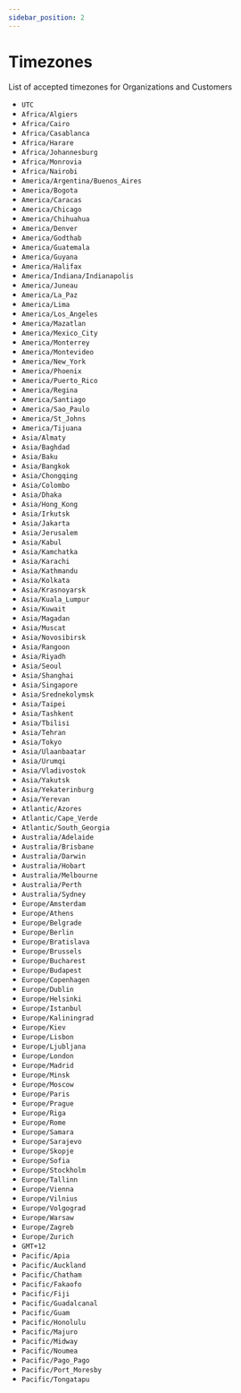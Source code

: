 ```yaml
---
sidebar_position: 2
---
```


# Timezones

List of accepted timezones for Organizations and Customers

- `UTC`
- `Africa/Algiers`
- `Africa/Cairo`
- `Africa/Casablanca`
- `Africa/Harare`
- `Africa/Johannesburg`
- `Africa/Monrovia`
- `Africa/Nairobi`
- `America/Argentina/Buenos_Aires`
- `America/Bogota`
- `America/Caracas`
- `America/Chicago`
- `America/Chihuahua`
- `America/Denver`
- `America/Godthab`
- `America/Guatemala`
- `America/Guyana`
- `America/Halifax`
- `America/Indiana/Indianapolis`
- `America/Juneau`
- `America/La_Paz`
- `America/Lima`
- `America/Los_Angeles`
- `America/Mazatlan`
- `America/Mexico_City`
- `America/Monterrey`
- `America/Montevideo`
- `America/New_York`
- `America/Phoenix`
- `America/Puerto_Rico`
- `America/Regina`
- `America/Santiago`
- `America/Sao_Paulo`
- `America/St_Johns`
- `America/Tijuana`
- `Asia/Almaty`
- `Asia/Baghdad`
- `Asia/Baku`
- `Asia/Bangkok`
- `Asia/Chongqing`
- `Asia/Colombo`
- `Asia/Dhaka`
- `Asia/Hong_Kong`
- `Asia/Irkutsk`
- `Asia/Jakarta`
- `Asia/Jerusalem`
- `Asia/Kabul`
- `Asia/Kamchatka`
- `Asia/Karachi`
- `Asia/Kathmandu`
- `Asia/Kolkata`
- `Asia/Krasnoyarsk`
- `Asia/Kuala_Lumpur`
- `Asia/Kuwait`
- `Asia/Magadan`
- `Asia/Muscat`
- `Asia/Novosibirsk`
- `Asia/Rangoon`
- `Asia/Riyadh`
- `Asia/Seoul`
- `Asia/Shanghai`
- `Asia/Singapore`
- `Asia/Srednekolymsk`
- `Asia/Taipei`
- `Asia/Tashkent`
- `Asia/Tbilisi`
- `Asia/Tehran`
- `Asia/Tokyo`
- `Asia/Ulaanbaatar`
- `Asia/Urumqi`
- `Asia/Vladivostok`
- `Asia/Yakutsk`
- `Asia/Yekaterinburg`
- `Asia/Yerevan`
- `Atlantic/Azores`
- `Atlantic/Cape_Verde`
- `Atlantic/South_Georgia`
- `Australia/Adelaide`
- `Australia/Brisbane`
- `Australia/Darwin`
- `Australia/Hobart`
- `Australia/Melbourne`
- `Australia/Perth`
- `Australia/Sydney`
- `Europe/Amsterdam`
- `Europe/Athens`
- `Europe/Belgrade`
- `Europe/Berlin`
- `Europe/Bratislava`
- `Europe/Brussels`
- `Europe/Bucharest`
- `Europe/Budapest`
- `Europe/Copenhagen`
- `Europe/Dublin`
- `Europe/Helsinki`
- `Europe/Istanbul`
- `Europe/Kaliningrad`
- `Europe/Kiev`
- `Europe/Lisbon`
- `Europe/Ljubljana`
- `Europe/London`
- `Europe/Madrid`
- `Europe/Minsk`
- `Europe/Moscow`
- `Europe/Paris`
- `Europe/Prague`
- `Europe/Riga`
- `Europe/Rome`
- `Europe/Samara`
- `Europe/Sarajevo`
- `Europe/Skopje`
- `Europe/Sofia`
- `Europe/Stockholm`
- `Europe/Tallinn`
- `Europe/Vienna`
- `Europe/Vilnius`
- `Europe/Volgograd`
- `Europe/Warsaw`
- `Europe/Zagreb`
- `Europe/Zurich`
- `GMT+12`
- `Pacific/Apia`
- `Pacific/Auckland`
- `Pacific/Chatham`
- `Pacific/Fakaofo`
- `Pacific/Fiji`
- `Pacific/Guadalcanal`
- `Pacific/Guam`
- `Pacific/Honolulu`
- `Pacific/Majuro`
- `Pacific/Midway`
- `Pacific/Noumea`
- `Pacific/Pago_Pago`
- `Pacific/Port_Moresby`
- `Pacific/Tongatapu`
